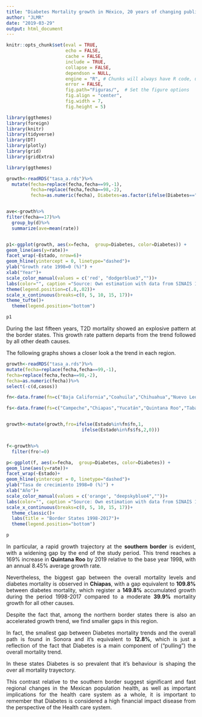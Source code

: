 ```yaml
---
title: "Diabetes Mortality growth in México, 20 years of changing public health patterns"
author: "JLMR"
date: "2019-03-29"
output: html_document
---
```



```r
knitr::opts_chunk$set(eval = TRUE, 
                      echo = FALSE, 
                      cache = FALSE,
                      include = TRUE,
                      collapse = FALSE,
                      dependson = NULL,
                      engine = "R", # Chunks will always have R code, unless noted
                      error = FALSE,                      
                      fig.path="Figuras/",  # Set the figure options
                      fig.align = "center", 
                      fig.width = 7,
                      fig.height = 5)
```



```r
library(ggthemes)
library(foreign)
library(knitr)
library(tidyverse)
library(DT)
library(plotly)
library(grid)
library(gridExtra)
```





```r

library(ggthemes)

growth<-readRDS("tasa_a.rds")%>%
  mutate(fecha=replace(fecha,fecha==99,-1),
         fecha=replace(fecha,fecha==98,-2), 
         fecha=as.numeric(fecha), Diabetes=as.factor(ifelse(Diabetes=="Otras_Causas", "Overall mortality","Diabetes" )))


ave<-growth%>%
filter(fecha==17)%>%
  group_by(d)%>%
  summarize(ave=mean(rate))


p1<-ggplot(growth, aes(x=fecha,  group=Diabetes, color=Diabetes)) +
geom_line(aes(y=rate))+
facet_wrap(~Estado, nrow=6)+
geom_hline(yintercept = 0, linetype="dashed")+
ylab("Growth rate 1998=0 (%)") +
xlab("Year")+
scale_color_manual(values = c('red', "dodgerblue3",""))+
labs(color="", caption ="Source: Own estimation with data from SINAIS 1998-2017", title="Diabetes deaths growth 1998-2017")+
theme(legend.position=c(.8,.02))+
scale_x_continuous(breaks=c(0, 5, 10, 15, 17))+
theme_tufte()+
  theme(legend.position="bottom")

p1
```
<div style="text-align: justify">

During the last fifteen years, T2D mortality showed an explosive pattern at the border
states. This growth rate pattern departs from the trend followed by all other death
causes.


The following graphs shows a closer look a  the trend in each region.</div>


```r

growth<-readRDS("tasa_a.rds")%>%
mutate(fecha=replace(fecha,fecha==99,-1),
fecha=replace(fecha,fecha==98,-2),
fecha=as.numeric(fecha))%>%
select(-c(d,casos))

fn<-data.frame(fn=c("Baja California","Coahuila","Chihuahua","Nuevo León","Sonora", "Tamaulipas"))

fs<-data.frame(fs=c("Campeche","Chiapas","Yucatán","Quintana Roo","Tabasco"))


growth<-mutate(growth,fro=ifelse(Estado%in%fn$fn,1,
                            ifelse(Estado%in%fs$fs,2,0)))


f<-growth%>%
  filter(fro!=0)

p<-ggplot(f, aes(x=fecha,  group=Diabetes, color=Diabetes)) +
geom_line(aes(y=rate))+
facet_wrap(~Estado)+
geom_hline(yintercept = 0, linetype="dashed")+
ylab("Tasa de crecimiento 1998=0 (%)") +
xlab("Año")+
scale_color_manual(values = c('orange', "deepskyblue4",""))+
labs(color="", caption ="Source: Own estimation with data from SINAIS 1998-2017")+
scale_x_continuous(breaks=c(0, 5, 10, 15, 17))+
  theme_classic()+
  labs(title = "Border States 1998-2017")+
  theme(legend.position="bottom")

p

```

<div style="text-align: justify">

In particular, a rapid growth trajectory at the **southern border** is evident, with a widening gap by the end of the study period. This trend reaches a 169% increase in **Quintana Roo** by 2019 relative to the base year 1998, with an annual 8.45% average growth rate.


Nevertheless, the biggest gap between the overall mortality levels and diabetes mortality
is observed in **Chiapas**, with a gap equivalent to **109.8%** between diabetes mortality, which register a **149.8%** accumulated growth during the period 1998-2017 compared to a moderate **39.9%** mortality growth for all other causes. 

Despite the fact  that, among the northern border states there is also an accelerated growth trend,  we find smaller gaps in this region. 

In fact, the smallest gap between Diabetes mortality trends and the overall path is  found in Sonora and it's equivalent to **12.8%**, which is just a reflection of the fact that Diabetes is a main component of  ("pulling") the overall mortality  trend. 

In these states Diabetes is so prevalent that it's behaviour is shaping the over all mortality trayectory.

This contrast relative to the southern border suggest significant and fast regional changes in the Mexican population health, as  well as important implications for the health care system as a whole, it is important to remember that Diabetes is considered a high  financial impact disease from the perspective of the Health care system.   
